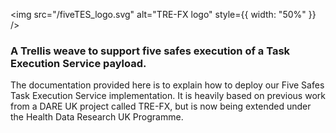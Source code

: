 
<div style={{ display: "flex", flexDirection: "column", alignItems: "center", paddingTop: "2rem" }}>

  <img src="/fiveTES_logo.svg" alt="TRE-FX logo" style={{ width: "50%" }} />

  ### A Trellis weave to support five safes execution of a Task Execution Service payload.
</div>

<Callout type="info"> 
The documentation provided here is to explain how to deploy our Five Safes Task Execution Service implementation.
    It is heavily based on previous work from a DARE UK project called TRE-FX, but is now being extended under
    the Health Data Research UK Programme.
</Callout>

<Cards>
  <Cards.Card title="Setup" href="/setup" />
  <Cards.Card title="Deploy" href="/deploy_stack"/>
  <Cards.Card title="User Guide" href="/guides"/>
</Cards>

